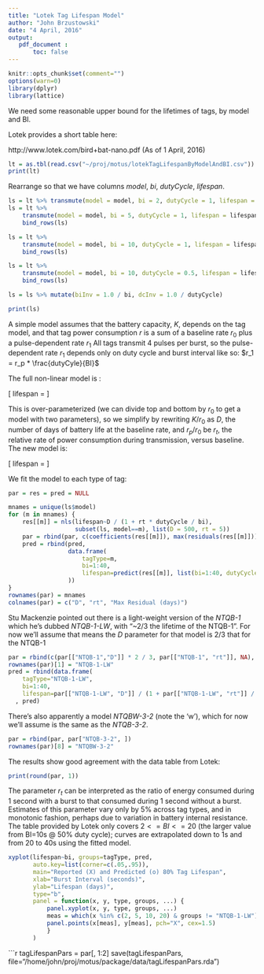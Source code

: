 ```yaml
---
title: "Lotek Tag Lifespan Model"
author: "John Brzustowski"
date: "4 April, 2016"
output:
   pdf_document :
       toc: false
---
```


```r
knitr::opts_chunk$set(comment="")
options(warn=0)
library(dplyr)
library(lattice)
```

We need some reasonable upper bound for the lifetimes of tags,
by model and BI.

Lotek provides a short table here:

   http://www.lotek.com/bird+bat-nano.pdf  (As of 1 April, 2016)

```r
lt = as.tbl(read.csv("~/proj/motus/lotekTagLifespanByModelAndBI.csv"))
print(lt)
```

Rearrange so that we have columns _model_, _bi_, _dutyCycle_, _lifespan_.

```r
ls = lt %>% transmute(model = model, bi = 2, dutyCycle = 1, lifespan = lifespan2)
ls = lt %>%
    transmute(model = model, bi = 5, dutyCycle = 1, lifespan = lifespan5) %>%
    bind_rows(ls)

ls = lt %>%
    transmute(model = model, bi = 10, dutyCycle = 1, lifespan = lifespan10) %>%
    bind_rows(ls)

ls = lt %>%
    transmute(model = model, bi = 10, dutyCycle = 0.5, lifespan = lifespan10onOff) %>%
    bind_rows(ls)

ls = ls %>% mutate(biInv = 1.0 / bi, dcInv = 1.0 / dutyCycle)

print(ls)
```

A simple model assumes that the battery capacity, $K$, depends on the
tag model, and that tag power consumption $r$ is a sum of a baseline
rate $r_0$ plus a pulse-dependent rate $r_1$  All tags transmit 4 pulses per burst,
so the pulse-dependent rate $r_1$ depends only on duty cycle and burst interval
like so:  $r_1 = r_p * \frac{dutyCyle}{BI}$

The full non-linear model is :

\[
lifespan = \frac{K}{r_0 + \frac{r_p * dutyCycle}{BI}}
\]

This is over-parameterized (we can divide top and bottom by $r_0$ to
get a model with two parameters), so we simplify by rewriting $K/r_0$
as $D$, the number of days of battery life at the baseline rate, and
$r_p / r_0$ be $r_t$, the relative rate of power consumption during
transmission, versus baseline.  The new model is:

\[
lifespan = \frac{D}{1 + \frac{r_t * dutyCycle}{BI}}
\]

We fit the model to each type of tag:

```r
par = res = pred = NULL

mnames = unique(ls$model)
for (m in mnames) {
    res[[m]] = nls(lifespan~D / (1 + rt * dutyCycle / bi),
                   subset(ls, model==m), list(D = 500, rt = 5))
    par = rbind(par, c(coefficients(res[[m]]), max(residuals(res[[m]]))))
    pred = rbind(pred,
                 data.frame(
                     tagType=m,
                     bi=1:40,
                     lifespan=predict(res[[m]], list(bi=1:40, dutyCycle=1))
                 ))
}
rownames(par) = mnames
colnames(par) = c("D", "rt", "Max Residual (days)")
```

Stu Mackenzie pointed out there is a light-weight version of the *NTQB-1*
which he's dubbed *NTQB-1-LW*, with "~2/3 the lifetime of the NTQB-1".
For now we'll assume that means the $D$ parameter for that model is 2/3
that for the NTQB-1

```r
par = rbind(c(par[["NTQB-1","D"]] * 2 / 3, par[["NTQB-1", "rt"]], NA), par)
rownames(par)[1] = "NTQB-1-LW"
pred = rbind(data.frame(
    tagType="NTQB-1-LW",
    bi=1:40,
    lifespan=par[["NTQB-1-LW", "D"]] / (1 + par[["NTQB-1-LW", "rt"]] / (1:40)))
  , pred)
```

There's also apparently a model *NTQBW-3-2* (note the 'w'), which for now we'll
assume is the same as the *NTQB-3-2*.

```r
par = rbind(par, par["NTQB-3-2", ])
rownames(par)[8] = "NTQBW-3-2"
```


The results show good agreement with the data table from Lotek:

```r
print(round(par, 1))
```


The parameter $r_t$ can be interpreted as the ratio of energy consumed
during 1 second with a burst to that consumed during 1 second without
a burst.  Estimates of this parameter vary only by 5% across tag
types, and in monotonic fashion, perhaps due to variation in battery
internal resistance.  The table provided by Lotek only covers $2 <= BI
<= 20$ (the larger value from BI=10s @ 50% duty cycle); curves are extrapolated
down to 1s and from 20 to 40s using the fitted model.

```r
xyplot(lifespan~bi, groups=tagType, pred,
       auto.key=list(corner=c(.05,.95)),
       main="Reported (X) and Predicted (o) 80% Tag Lifespan",
       xlab="Burst Interval (seconds)",
       ylab="Lifespan (days)",
       type="b",
       panel = function(x, y, type, groups, ...) {
           panel.xyplot(x, y, type, groups, ...)
           meas = which(x %in% c(2, 5, 10, 20) & groups != "NTQB-1-LW")
           panel.points(x[meas], y[meas], pch="X", cex=1.5)
           }
       )
```

```r
tagLifespanPars = par[, 1:2]
save(tagLifespanPars, file="/home/john/proj/motus/package/data/tagLifespanPars.rda")


